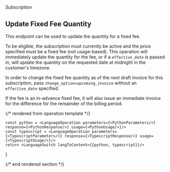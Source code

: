 ###### *Subscription*

## Update Fixed Fee Quantity

This endpoint can be used to update the quantity for a fixed fee.

To be eligible, the subscription must currently be active and the price specified must be a fixed fee (not
usage-based). This operation will immediately update the quantity for the fee, or if a `effective_date` is passed
in, will update the quantity on the requested date at midnight in the customer's timezone.

In order to change the fixed fee quantity as of the next draft invoice for this subscription, pass
`change_option=upcoming_invoice` without an `effective_date` specified.

If the fee is an in-advance fixed fee, it will also issue an immediate invoice for the difference for the remainder
of the billing period.

{/* rendered from operation template */}


    const python = <LanguageOperation parameters={<PythonParameters/>} response={<PythonResponse/>} usage={<PythonUsage/>}/>
    const typescript = <LanguageOperation parameters={<TypescriptParameters/>} response={<TypescriptResponse/>} usage={<TypescriptUsage/>}/>
    return <LanguageSwitch langToContent={{python, typescript}}/>
}

<Operation />

{/* end rendered section */}
